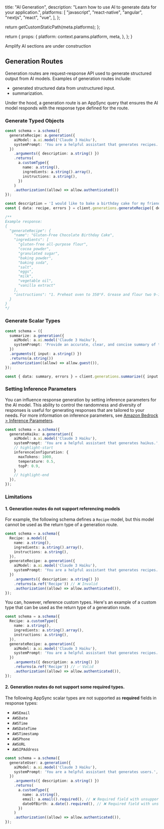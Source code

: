 
  title: "AI Generation",
  description:
    "Learn how to use AI to generate data for your application.",
  platforms: [
    "javascript",
    "react-native",
    "angular",
    "nextjs",
    "react",
    "vue",
  ],
};

  return getCustomStaticPath(meta.platforms);
};

  return {
    props: {
      platform: context.params.platform,
      meta,
    },
  };
}

<Callout warning>

Amplify AI sections are under construction

</Callout>


## Generation Routes

Generation routes are request-response API used to generate structured output from AI models.
Examples of generation routes include:
- generated structured data from unstructured input.
- summarization.

Under the hood, a generation route is an AppSync query that ensures the AI model responds with the response type defined for the route.

### Generate Typed Objects

```ts title="Schema Definition"
const schema = a.schema({
  generateRecipe: a.generation({
    aiModel: a.ai.model('Claude 3 Haiku'),
    systemPrompt: 'You are a helpful assistant that generates recipes.',
  })
    .arguments({ description: a.string() })
    .returns(
      a.customType({
        name: a.string(),
        ingredients: a.string().array(),
        instructions: a.string(),
      })
    )
    .authorization((allow) => allow.authenticated())
});
```

```ts title="Data Client Request"
const description = 'I would like to bake a birthday cake for my friend. She has celiac disease and loves chocolate.'
const { data: recipe, errors } = client.generations.generateRecipe({ description })

/**
Example response:
{
  "generateRecipe": {
    "name": "Gluten-Free Chocolate Birthday Cake",
    "ingredients": [
      "gluten-free all-purpose flour",
      "cocoa powder",
      "granulated sugar",
      "baking powder",
      "baking soda",
      "salt",
      "eggs",
      "milk",
      "vegetable oil",
      "vanilla extract"
    ],
    "instructions": "1. Preheat oven to 350°F. Grease and flour two 9-inch round baking pans.\n2. In a medium bowl, whisk together the gluten-free flour, cocoa powder, sugar, baking powder, baking soda and salt.\n3. In a separate bowl, beat the eggs. Then add the milk, oil and vanilla and mix well.\n4. Gradually add the wet ingredients to the dry ingredients and mix until just combined. Do not over mix.\n5. Divide the batter evenly between the prepared pans.\n6. Bake for 30-35 minutes, until a toothpick inserted in the center comes out clean.\n7. Allow cakes to cool in pans for 10 minutes, then transfer to a wire rack to cool completely.\n8. Frost with your favorite gluten-free chocolate frosting."
  }
}
*/
```

### Generate Scalar Types

```ts title="Schema Definition"
const schema = ({
  summarize: a.generation({
    aiModel: a.ai.model('Claude 3 Haiku'),
    systemPrompt: 'Provide an accurate, clear, and concise summary of the input provided"
  })
  .arguments({ input: a.string() })
  .returns(a.string())
  .authorization((allow) => allow.guest()),
});
```

```ts title="Data Client Request"
const { data: summary, errors } = client.generations.summarize({ input })
```

### Setting Inference Parameters

You can influence response generation by setting inference parameters for the AI model.
This ability to control the randomness and diversity of responses is useful for generating responses that are tailored to your needs.
For more information on inference parameters, see [Amazon Bedrock > Inference Parameters](https://docs.aws.amazon.com/bedrock/latest/userguide/inference-parameters.html).
```ts title="Inference Parameters"
const schema = a.schema({
  generateHaiku: a.generation({
    aiModel: a.ai.model('Claude 3 Haiku'),
    systemPrompt: 'You are a helpful assistant that generates haikus.',
    // highlight-start
    inferenceConfiguration: {
      maxTokens: 1000,
      temperature: 0.5,
      topP: 0.9,
    }
    // highlight-end
  }),
});
```

### Limitations

#### 1. Generation routes do not support referencing models

For example, the following schema defines a `Recipe` model, but this model cannot be used as the return type of a generation route.

```ts title="Invalid Model Reference"
const schema = a.schema({
  Recipe: a.model({
    name: a.string(),
    ingredients: a.string().array(),
    instructions: a.string(),
  }),
  generateRecipe: a.generation({
    aiModel: a.ai.model('Claude 3 Haiku'),
    systemPrompt: 'You are a helpful assistant that generates recipes.',
  })
    .arguments({ description: a.string() })
    .returns(a.ref('Recipe')) // ❌ Invalid
    .authorization((allow) => allow.authenticated()),
});
```

You can, however, reference custom types. Here's an example of a custom type that can be used as the return type of a generation route.
```ts title="Valid Custom Type Reference"
const schema = a.schema({
  Recipe: a.customType({
    name: a.string(),
    ingredients: a.string().array(),
    instructions: a.string(),
  }),
  generateRecipe: a.generation({
    aiModel: a.ai.model('Claude 3 Haiku'),
    systemPrompt: 'You are a helpful assistant that generates recipes.',
  })
    .arguments({ description: a.string() })
    .returns(a.ref('Recipe')) // ✅ Valid
    .authorization((allow) => allow.authenticated()),
});
```

#### 2. Generation routes do not support some required types.

The following AppSync scalar types are not supported as **required** fields in response types:
- `AWSEmail`
- `AWSDate`
- `AWSTime`
- `AWSDateTime`
- `AWSTimestamp`
- `AWSPhone`
- `AWSURL`
- `AWSIPAddress`

```ts title="Unsupported Required Type"
const schema = a.schema({
  generateUser: a.generation({
    aiModel: a.ai.model('Claude 3 Haiku'),
    systemPrompt: 'You are a helpful assistant that generates users.',
  })
    .arguments({ description: a.string() })
    .returns(
      a.customType({
        name: a.string(),
        email: a.email().required(), // ❌ Required field with unsupported type
        dateOfBirth: a.date().required(), // ❌ Required field with unsupported type
      })
    )
    .authorization((allow) => allow.authenticated()),
});

